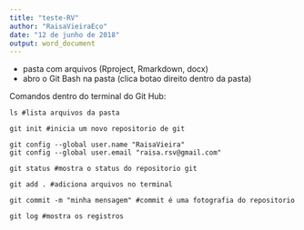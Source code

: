 ```yaml
---
title: "teste-RV"
author: "RaisaVieiraEco"
date: "12 de junho de 2018"
output: word_document
---
```


- pasta com arquivos (Rproject, Rmarkdown, docx)
- abro o Git Bash na pasta (clica botao direito dentro da pasta)

Comandos dentro do terminal do Git Hub:

``` 
ls #lista arquivos da pasta
```

``` 
git init #inicia um novo repositorio de git
```

```
git config --global user.name "RaisaVieira"
git config --global user.email "raisa.rsv@gmail.com"

```

``` 
git status #mostra o status do repositorio git
```

``` 
git add . #adiciona arquivos no terminal
```

``` 
git commit -m "minha mensagem" #commit é uma fotografia do repositorio
```

```
git log #mostra os registros
```



